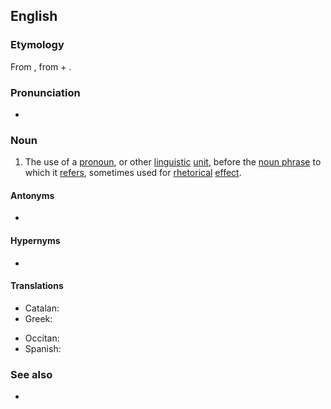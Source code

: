 ==English==
{{examples|examples=- He's going to get into a fight, John is.<br>- If you want to, you can do the dishes.<br>- He is the man of the hour. He needs no introduction. He is our next candidate for President. I give you Richard Nixon.}}

===Etymology===
From {{etyl|grc|en}} {{m|grc|καταφορά||a downward motion}}, from {{m|grc|κατά||downwards}} + {{m|grc|φέρω||I carry}}.

===Pronunciation===
* {{IPA|en|/kætəˈfɔɹə/|/kəˈtæfɜɹə/}}

===Noun===
{{en-noun|~}}

# {{lb|en|linguistics|rhetoric}} The use of a [[pronoun]], or other [[linguistic]] [[unit]], before the [[noun phrase]] to which it [[refers]], sometimes used for [[rhetorical]] [[effect]].

====Antonyms====
* {{l|en|anaphora}}

====Hypernyms====
* {{l|en|endophora}}

====Translations====
{{trans-top|referring to a noun that appears later}}
* Catalan: {{t|ca|catàfora|f}}
* Greek: {{t+|el|καταφορά|f|sc=Grek}}
{{trans-mid}}
* Occitan: {{t|oc|catafòra|f}}
* Spanish: {{t+|es|catáfora|f}}
{{trans-bottom}}

===See also===
* {{projectlink|wikipedia}}
